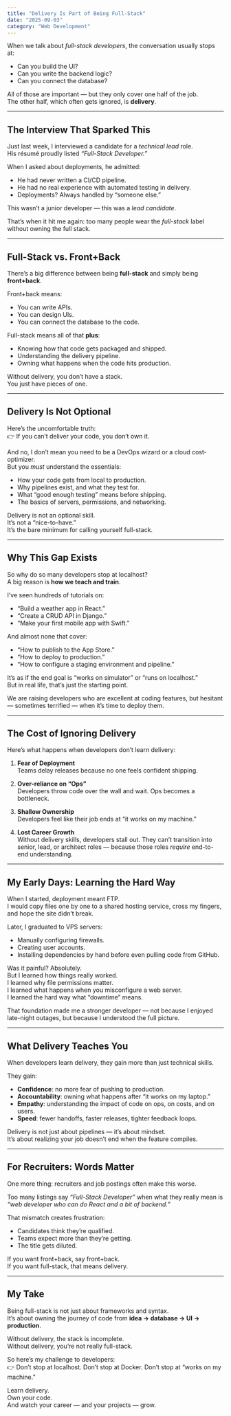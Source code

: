```yaml
---
title: "Delivery Is Part of Being Full-Stack"
date: "2025-09-03"
category: "Web Development"
---
```


When we talk about _full-stack developers_, the conversation usually stops at:

- Can you build the UI?
- Can you write the backend logic?
- Can you connect the database?

All of those are important — but they only cover one half of the job.  
The other half, which often gets ignored, is **delivery**.

---

## The Interview That Sparked This

Just last week, I interviewed a candidate for a _technical lead_ role.  
His résumé proudly listed _“Full-Stack Developer.”_

When I asked about deployments, he admitted:

- He had never written a CI/CD pipeline.
- He had no real experience with automated testing in delivery.
- Deployments? Always handled by “someone else.”

This wasn’t a junior developer — this was a _lead candidate_.

That’s when it hit me again: too many people wear the _full-stack_ label without owning the full stack.

---

## Full-Stack vs. Front+Back

There’s a big difference between being **full-stack** and simply being **front+back**.

Front+back means:

- You can write APIs.
- You can design UIs.
- You can connect the database to the code.

Full-stack means all of that **plus**:

- Knowing how that code gets packaged and shipped.
- Understanding the delivery pipeline.
- Owning what happens when the code hits production.

Without delivery, you don’t have a stack.  
You just have pieces of one.

---

## Delivery Is Not Optional

Here’s the uncomfortable truth:  
👉 If you can’t deliver your code, you don’t own it.

And no, I don’t mean you need to be a DevOps wizard or a cloud cost-optimizer.  
But you _must_ understand the essentials:

- How your code gets from local to production.
- Why pipelines exist, and what they test for.
- What “good enough testing” means before shipping.
- The basics of servers, permissions, and networking.

Delivery is not an optional skill.  
It’s not a “nice-to-have.”  
It’s the bare minimum for calling yourself full-stack.

---

## Why This Gap Exists

So why do so many developers stop at localhost?  
A big reason is **how we teach and train**.

I’ve seen hundreds of tutorials on:

- “Build a weather app in React.”
- “Create a CRUD API in Django.”
- “Make your first mobile app with Swift.”

And almost none that cover:

- “How to publish to the App Store.”
- “How to deploy to production.”
- “How to configure a staging environment and pipeline.”

It’s as if the end goal is “works on simulator” or “runs on localhost.”  
But in real life, that’s just the starting point.

We are raising developers who are excellent at coding features, but hesitant — sometimes terrified — when it’s time to deploy them.

---

## The Cost of Ignoring Delivery

Here’s what happens when developers don’t learn delivery:

1. **Fear of Deployment**  
   Teams delay releases because no one feels confident shipping.

2. **Over-reliance on “Ops”**  
   Developers throw code over the wall and wait. Ops becomes a bottleneck.

3. **Shallow Ownership**  
   Developers feel like their job ends at “it works on my machine.”

4. **Lost Career Growth**  
   Without delivery skills, developers stall out. They can’t transition into senior, lead, or architect roles — because those roles _require_ end-to-end understanding.

---

## My Early Days: Learning the Hard Way

When I started, deployment meant FTP.  
I would copy files one by one to a shared hosting service, cross my fingers, and hope the site didn’t break.

Later, I graduated to VPS servers:

- Manually configuring firewalls.
- Creating user accounts.
- Installing dependencies by hand before even pulling code from GitHub.

Was it painful? Absolutely.  
But I learned how things really worked.  
I learned why file permissions matter.  
I learned what happens when you misconfigure a web server.  
I learned the hard way what “downtime” means.

That foundation made me a stronger developer — not because I enjoyed late-night outages, but because I understood the full picture.

---

## What Delivery Teaches You

When developers learn delivery, they gain more than just technical skills.

They gain:

- **Confidence**: no more fear of pushing to production.
- **Accountability**: owning what happens after “it works on my laptop.”
- **Empathy**: understanding the impact of code on ops, on costs, and on users.
- **Speed**: fewer handoffs, faster releases, tighter feedback loops.

Delivery is not just about pipelines — it’s about mindset.  
It’s about realizing your job doesn’t end when the feature compiles.

---

## For Recruiters: Words Matter

One more thing: recruiters and job postings often make this worse.

Too many listings say _“Full-Stack Developer”_ when what they really mean is _“web developer who can do React and a bit of backend.”_

That mismatch creates frustration:

- Candidates think they’re qualified.
- Teams expect more than they’re getting.
- The title gets diluted.

If you want front+back, say front+back.  
If you want full-stack, that means delivery.

---

## My Take

Being full-stack is not just about frameworks and syntax.  
It’s about owning the journey of code from **idea → database → UI → production**.

Without delivery, the stack is incomplete.  
Without delivery, you’re not really full-stack.

So here’s my challenge to developers:  
👉 Don’t stop at localhost. Don’t stop at Docker. Don’t stop at “works on my machine.”

Learn delivery.  
Own your code.  
And watch your career — and your projects — grow.
